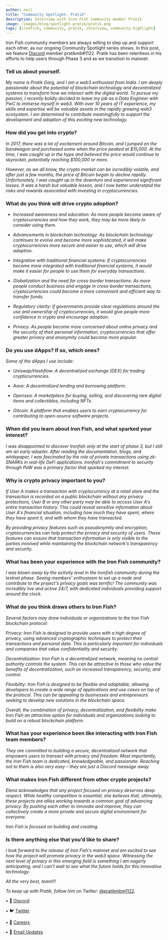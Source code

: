 ```yaml
---
author: neil
title: "Community Spotlight: Pratik"
description: Interview with Iron Fish community member Pratik
image: /images/blog/spotlight-pratik/pratik.png
tags: [ironfish, community, pratik, interview, community-highlight]
---
```


Iron Fish community members are always willing to step up and support each other, as our ongoing Community Spotlight series shows. In this post, we feature [Discord](https://discord.ironfish.network) member pratikmb#1122. Pratik has been relentless in his efforts to help users through Phase 3 and as we transition to mainnet.

### Tell us about yourself.

*My name is Pratik Garg, and I am a web3 enthusiast from India. I am deeply passionate about the potential of blockchain technology and decentralized systems to transform how we interact with the digital world. To pursue my passion, I recently boldly decided to leave my job as a Data Engineer with PwC to immerse myself in web3. With over 10 years of IT experience, my skills and expertise will be valuable assets in the rapidly growing web3 ecosystem. I am determined to contribute meaningfully to support the development and adoption of this exciting new technology.*

### How did you get into crypto?

*In 2017, there was a lot of excitement around Bitcoin, and I jumped on the bandwagon and purchased some when the price peaked at \$15,000. At the time, I was caught up in the hype and believed the price would continue to skyrocket, potentially reaching \$100,000 or more.*

*However, as we all know, the crypto market can be incredibly volatile, and after just a few months, the price of Bitcoin began to decline rapidly. Unfortunately, I was caught up in the downturn and experienced significant losses. It was a harsh but valuable lesson, and I now better understand the risks and rewards associated with investing in cryptocurrencies.*

### What do you think will drive crypto adoption?


-   *Increased awareness and education: As more people become aware of cryptocurrencies and how they work, they may be more likely to consider using them.*
    
-   *Advancements in blockchain technology: As blockchain technology continues to evolve and become more sophisticated, it will make cryptocurrencies more secure and easier to use, which will drive adoption.*
    
-   *Integration with traditional financial systems: If cryptocurrencies become more integrated with traditional financial systems, it would make it easier for people to use them for everyday transactions.*
    
-   *Globalization and the need for cross-border transactions: As more people conduct business and engage in cross-border transactions, cryptocurrencies could become a more convenient and efficient way to transfer funds.*
    
-   *Regulatory clarity: If governments provide clear regulations around the use and ownership of cryptocurrencies, it would give people more confidence in crypto and encourage adoption.*
    
-   *Privacy: As people become more concerned about online privacy and the security of their personal information, cryptocurrencies that offer greater privacy and anonymity could become more popular.*

### Do you use dApps? If so, which ones?

*Some of the dApps I use include:*
-   *Uniswap/Hashflow: A decentralized exchange (DEX) for trading cryptocurrencies.*
    
-   *Aave: A decentralized lending and borrowing platform.*
    
-   *Opensea: A marketplace for buying, selling, and discovering rare digital items and collectibles, including NFTs.*
    
-   *Gitcoin: A platform that enables users to earn cryptocurrency for contributing to open-source software projects.*

### When did you learn about Iron Fish, and what sparked your interest?

*I was disappointed to discover Ironfish only at the start of phase 3, but I still am an early adopter. After reading the documentation, blogs, and whitepaper, I was fascinated by the role of private transactions using zk-SNARKs in real-life DeFi applications. Ironfish's commitment to security through PoW was a primary factor that sparked my interest.*

### Why is crypto privacy important to you?

*If User A makes a transaction with cryptocurrency at a retail store and the transaction is recorded on a public blockchain without any privacy protections, User B or any other party may be able to access User A's entire transaction history. This could reveal sensitive information about User A's financial situation, including how much they have spent, where they have spent it, and with whom they have transacted.*

*By providing privacy features such as pseudonymity and encryption, cryptocurrencies can help protect the privacy and security of users. These features can ensure that transaction information is only visible to the parties involved while maintaining the blockchain network's transparency and security.*

###  What has been your experience with the Iron Fish community?
*I was blown away by the activity level in the Ironfish community during the testnet phase. Seeing members' enthusiasm to set up a node and contribute to the project's privacy goals was terrific! The community was incredibly live and active 24/7, with dedicated individuals providing support around the clock.*

###  What do you think draws others to Iron Fish?

*Several factors may draw individuals or organizations to the Iron Fish blockchain protocol:*

*Privacy: Iron Fish is designed to provide users with a high degree of privacy, using advanced cryptographic techniques to protect their transactions and personal data. This is particularly important for individuals and companies that value confidentiality and security.*

*Decentralization: Iron Fish is a decentralized network, meaning no central authority controls the system. This can be attractive to those who value the benefits of decentralization, such as increased transparency, security, and control.*

*Flexibility: Iron Fish is designed to be flexible and adaptable, allowing developers to create a wide range of applications and use cases on top of the protocol. This can be appealing to businesses and entrepreneurs seeking to develop new solutions in the blockchain space.*

*Overall, the combination of privacy, decentralization, and flexibility make Iron Fish an attractive option for individuals and organizations looking to build on a robust blockchain platform.*

###  What has your experience been like interacting with Iron Fish team members?

*They are committed to building a secure, decentralized network that empowers users to transact with privacy and freedom. Most importantly, the Iron Fish team is dedicated, knowledgeable, and passionate. Reaching out to them is also very easy – they are just a Discord message away.*

### What makes Iron Fish different from other crypto projects?

*Elena acknowledges that any project focused on privacy deserves deep respect. While healthy competition is essential, she believes that, ultimately, these projects are allies working towards a common goal of advancing privacy. By pushing each other to innovate and improve, they can collectively create a more private and secure digital environment for everyone.*

*Iron Fish is focused on building and creating.*

### Is there anything else that you’d like to share?

*I look forward to the release of Iron Fish's mainnet and am excited to see how the project will promote privacy in the web3 space. Witnessing the next level of privacy in this emerging field is something I am eagerly anticipating, and I can't wait to see what the future holds for this innovative technology.*

*All the very best, team!!!*

*To keep up with Pratik, follow him on Twitter*: [@pratikmbm1122](https://twitter.com/pratikmbm1122).

• 🎤 [Discord](https://discord.ironfish.network)

• 🐦 [Twitter](https://twitter.com/ironfishcrypto)

• 🚀 [Careers](https://ironfish.network/careers)

• 📧 [Email Updates](https://ironfish.network/#email-signup)
